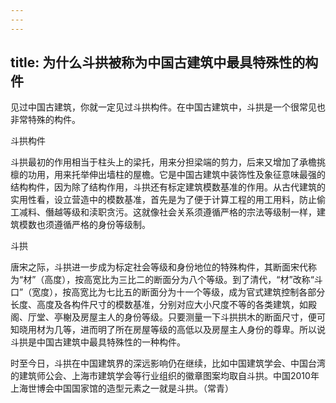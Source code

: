 ```yaml
---
---
---
```

title: 为什么斗拱被称为中国古建筑中最具特殊性的构件
---




见过中国古建筑，你就一定见过斗拱构件。在中国古建筑中，斗拱是一个很常见也非常特殊的构件。

斗拱构件



斗拱最初的作用相当于柱头上的梁托，用来分担梁端的剪力，后来又增加了承檐挑檩的功用，用来托举伸出墙柱的屋檐。它是中国古建筑中装饰性及象征意味最强的结构构件，因为除了结构作用，斗拱还有标定建筑模数基准的作用。从古代建筑的实用性看，设立营造中的模数基准，首先是为了便于计算工程的用工用料，防止偷工减料、僭越等级和渎职贪污。这就像社会关系须遵循严格的宗法等级制一样，建筑模数也须遵循严格的身份等级制。

斗拱



唐宋之际，斗拱进一步成为标定社会等级和身份地位的特殊构件，其断面宋代称为“材”（高度），按高宽比为三比二的断面分为八个等级。到了清代，“材”改称“斗口”（宽度），按高宽比为七比五的断面分为十一个等级，成为官式建筑控制各部分长度、高度及各构件尺寸的模数基准，分别对应大小尺度不等的各类建筑，如殿阁、厅堂、亭榭及房屋主人的身份等级。只要测量一下斗拱拱木的断面尺寸，便可知晓用材为几等，进而明了所在房屋等级的高低以及房屋主人身份的尊卑。所以说斗拱是中国古建筑中最具特殊性的一种构件。

时至今日，斗拱在中国建筑界的深远影响仍在继续，比如中国建筑学会、中国台湾的建筑师公会、上海市建筑学会等行业组织的徽章图案均取自斗拱。中国2010年上海世博会中国国家馆的造型元素之一就是斗拱。（常青）
